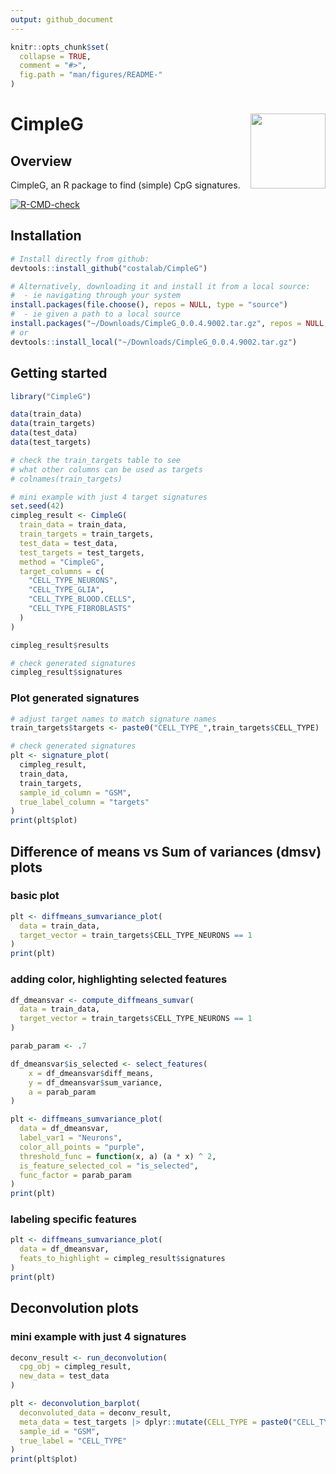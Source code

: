 ```yaml
---
output: github_document
---
```


<!-- README.md is generated from README.Rmd. Please edit that file -->

```r
knitr::opts_chunk$set(
  collapse = TRUE,
  comment = "#>",
  fig.path = "man/figures/README-"
)
```

# CimpleG <img src="man/figures/CimpleG_logo.png" align = "right" width = "120" />

## Overview

CimpleG, an R package to find (simple) CpG signatures.

<!-- badges: start -->
[![R-CMD-check](https://github.com/tiagomaie/CimpleG/workflows/R-CMD-check/badge.svg)](https://github.com/tiagomaie/CimpleG/actions)
<!-- badges: end -->

## Installation

```r
# Install directly from github:
devtools::install_github("costalab/CimpleG")

# Alternatively, downloading it and install it from a local source:
#  - ie navigating through your system
install.packages(file.choose(), repos = NULL, type = "source")
#  - ie given a path to a local source
install.packages("~/Downloads/CimpleG_0.0.4.9002.tar.gz", repos = NULL, type = "source")
# or
devtools::install_local("~/Downloads/CimpleG_0.0.4.9002.tar.gz")
```

## Getting started

```r
library("CimpleG")

data(train_data)
data(train_targets)
data(test_data)
data(test_targets)

# check the train_targets table to see
# what other columns can be used as targets
# colnames(train_targets)

# mini example with just 4 target signatures
set.seed(42)
cimpleg_result <- CimpleG(
  train_data = train_data,
  train_targets = train_targets,
  test_data = test_data,
  test_targets = test_targets,
  method = "CimpleG",
  target_columns = c(
    "CELL_TYPE_NEURONS",
    "CELL_TYPE_GLIA",
    "CELL_TYPE_BLOOD.CELLS",
    "CELL_TYPE_FIBROBLASTS"
  )
)

cimpleg_result$results
```
```r
# check generated signatures
cimpleg_result$signatures
```

### Plot generated signatures

```r

# adjust target names to match signature names
train_targets$targets <- paste0("CELL_TYPE_",train_targets$CELL_TYPE)

# check generated signatures
plt <- signature_plot(
  cimpleg_result,
  train_data,
  train_targets,
  sample_id_column = "GSM",
  true_label_column = "targets"
)
print(plt$plot)
```


## Difference of means vs Sum of variances (dmsv) plots

### basic plot

```r
plt <- diffmeans_sumvariance_plot(
  data = train_data,
  target_vector = train_targets$CELL_TYPE_NEURONS == 1
)
print(plt)
```

### adding color, highlighting selected features

```r
df_dmeansvar <- compute_diffmeans_sumvar(
  data = train_data,
  target_vector = train_targets$CELL_TYPE_NEURONS == 1
)

parab_param <- .7

df_dmeansvar$is_selected <- select_features(
    x = df_dmeansvar$diff_means,
    y = df_dmeansvar$sum_variance,
    a = parab_param
)

plt <- diffmeans_sumvariance_plot(
  data = df_dmeansvar,
  label_var1 = "Neurons",
  color_all_points = "purple",
  threshold_func = function(x, a) (a * x) ^ 2,
  is_feature_selected_col = "is_selected",
  func_factor = parab_param
)
print(plt)
```

### labeling specific features

```r
plt <- diffmeans_sumvariance_plot(
  data = df_dmeansvar,
  feats_to_highlight = cimpleg_result$signatures
)
print(plt)
```

## Deconvolution plots

### mini example with just 4 signatures

```r
deconv_result <- run_deconvolution(
  cpg_obj = cimpleg_result,
  new_data = test_data
)

plt <- deconvolution_barplot(
  deconvoluted_data = deconv_result,
  meta_data = test_targets |> dplyr::mutate(CELL_TYPE = paste0("CELL_TYPE_", CELL_TYPE)),
  sample_id = "GSM",
  true_label = "CELL_TYPE"
)
print(plt$plot)

```

